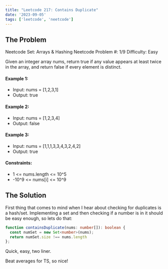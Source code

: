 ```yaml
---
title: "Leetcode 217: Contains Duplicate"
date: '2023-09-05'
tags: ['leetcode', 'neetcode']
---
```


## The Problem

Neetcode Set: Arrays & Hashing
Neetcode Problem #: 1/9
Difficulty: Easy

Given an integer array nums, return true if any value appears at least twice in the array, and return false if every element is distinct.

#### Example 1:
- Input: nums = [1,2,3,1]
- Output: true
#### Example 2:
- Input: nums = [1,2,3,4]
- Output: false
#### Example 3:
- Input: nums = [1,1,1,3,3,4,3,2,4,2]
- Output: true
#### Constraints:
- 1 \<= nums.length \<= 10^5
- -10^9 \<= nums[i] \<= 10^9

## The Solution

First thing that comes to mind when I hear about checking for duplicates is a hash/set. Implementing a set and then checking if a number is in it should be easy enough, so lets do that:

```ts
function containsDuplicate(nums: number[]): boolean {
  const numSet = new Set<number>(nums);
  return numSet.size !== nums.length
};
```

Quick, easy, two liner.

Beat averages for TS, so nice!